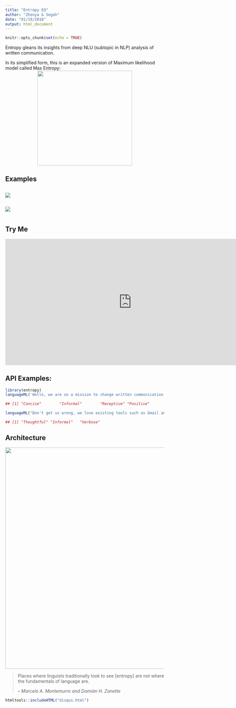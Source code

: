 ```yaml
---
title: "Entropy EQ"
author: "Zhenya & Segah"
date: "01/18/2018"
output: html_document
---
```


```r
knitr::opts_chunk$set(echo = TRUE)
```

Entropy gleans its insights from deep NLU (subtopic in NLP) analysis of written communication.

In its simplified form, this is an expanded version of Maximum likelihood model called Max Entropy:<br/>
<center><img width="300" src="https://user-images.githubusercontent.com/1756903/32816722-17b7e470-c96f-11e7-8225-9ee0e0882343.png"></center>

## Examples

<div style="display:inline-block;">
<div style="padding-right:10px;float:left;width: 400px">
<img src="https://www.evernote.com/l/AcDx9HyAXWpGn4eVrtdpEMPct81Dd0rU1tcB/image.png">
</div>
<div style="float:left;width: 400px">
<img src="https://www.evernote.com/l/AcBHDsoX0PtNFLTX0xpEVVlI9uoRiSC3YdMB/image.png">
</div>
</div>

## Try Me

<iframe src="https://app.entropy.ai/caura/writing" width="800px" height="400px" style="border:none;" tabindex="-1" title="empty" aria-hidden="true">
</iframe>

## API Examples:

```r
library(entropy)
languageML('Hello, we are on a mission to change written communication.')
```

```r
## [1] "Concise"        "Informal"        "Receptive" "Positive"
```

```r
languageML("Don't get us wrong, we love existing tools such as Gmail and Slack. Yet, we believe that our communication is poor (Emojis - come on...). We are capable of much more!")
```

```r
## [1] "Thoughtful" "Informal"   "Verbose"
```

## Architecture

<img width="700" src="images/entropy architecture.svg">


> Places where linguists traditionally look to see [entropy] are not where the fundamentals of language are.
>
> -- <cite>Marcelo A. Montemurro and Damián H. Zanette</cite>

```r
htmltools::includeHTML("disqus.html")
```